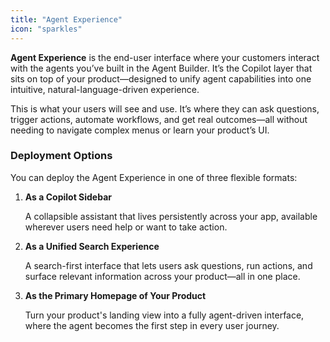 ```yaml
---
title: "Agent Experience"
icon: "sparkles"
---
```


**Agent Experience** is the end-user interface where your customers interact with the agents you’ve built in the Agent Builder. It’s the Copilot layer that sits on top of your product—designed to unify agent capabilities into one intuitive, natural-language-driven experience.

This is what your users will see and use. It’s where they can ask questions, trigger actions, automate workflows, and get real outcomes—all without needing to navigate complex menus or learn your product’s UI.

### Deployment Options

You can deploy the Agent Experience in one of three flexible formats:

1. **As a Copilot Sidebar**

   A collapsible assistant that lives persistently across your app, available wherever users need help or want to take action.
2. **As a Unified Search Experience**

   A search-first interface that lets users ask questions, run actions, and surface relevant information across your product—all in one place.
3. **As the Primary Homepage of Your Product**

   Turn your product's landing view into a fully agent-driven interface, where the agent becomes the first step in every user journey.